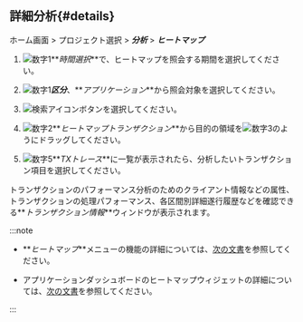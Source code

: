 ## 詳細分析{#details}

ホーム画面 > プロジェクト選択 > **_分析_** > **_ヒートマップ_**

<ImgLang img='tx-hitmap.png' desc='ヒットマップ' />

1.  ![数字1](/img/number-01.png)**_時間選択_**で、ヒートマップを照会する期間を選択してください。

2.  ![数字1](/img/number-01.png)**_区分_**、**_アプリケーション_**から照会対象を選択してください。

3.  ![検索アイコン](/img/ico-btn-search.png)ボタンを選択してください。

4.  ![数字2](/img/number-02.png)**_ヒートマップトランザクション_**から目的の領域を![数字3](/img/number-03.png)のようにドラッグしてください。

5.  ![数字5](/img/number-05.png)**_TXトレース_**に一覧が表示されたら、分析したいトランザクション項目を選択してください。

トランザクションのパフォーマンス分析のためのクライアント情報などの属性、トランザクションの処理パフォーマンス、各区間別詳細遂行履歴などを確認できる**_トランザクション情報_**ウィンドウが表示されます。

:::note

-   **_ヒートマップ_**メニューの機能の詳細については、[次の文書](trs-view#details)を参照してください。

-   アプリケーションダッシュボードのヒートマップウィジェットの詳細については、[次の文書](dashboard-hitmap-trace)を参照してください。

:::
